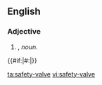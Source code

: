 ==English==

===Adjective===
{{en-adj|pos=[[safety]]-[[valve]]|-}}

# {{form of|Attributive form|[[safety valve]]|nodot=1}}, ''noun''.
{{#if:|#:''{{{2}}}''|}}

{{rfc-subst}}

[[ta:safety-valve]]
[[vi:safety-valve]]